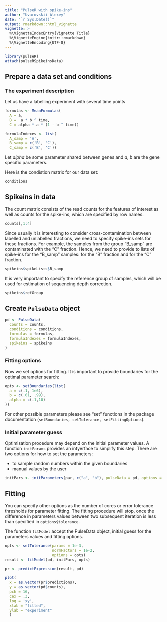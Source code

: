 ```yaml
---
title: "PulseR with spike-ins"
author: "Uvarovskii Alexey"
date: "`r Sys.Date()`"
output: rmarkdown::html_vignette
vignette: >
  %\VignetteIndexEntry{Vignette Title}
  %\VignetteEngine{knitr::rmarkdown}
  %\VignetteEncoding{UTF-8}
---
```


```r
library(pulseR)
attach(pulseRSpikeinsData)

```


## Prepare a data set and conditions

### The experiment description

Let us have a labelling experiment with several time points

```r
formulas <- MeanFormulas(
  A = a,
  B =  a * b ^ time,
  C = alpha * a * (1 - b ^ time))

formulaIndexes <- list(
  A_samp = 'A',
  B_samp = c('B', 'C'),
  C_samp = c('B', 'C'))


```

Let $alpha$ be some parameter shared between genes and $a$, $b$ are the
gene specific parameters.



Here is the condistion matrix for our data set:

```r
conditions
```

## Spikeins in data
The count matrix consists of the read counts for the features of interest
as well as counts for the spike-ins, which are specified by row names.
```r
counts[,1:4]
```

Since usually it is interesting to consider cross-contamination between 
labelled and unlabelled fractions, we need to specify spike-ins sets
for these fractions. For example, the samples from the group "B_samp"
are contaminated with the "C" fraction. Hence, we need to provide to lists
of spike-ins for the "B_samp" samples: for the "B" fraction and for the "C"
fraction.
```r
spikeins$spikeLists$B_samp
```

It is very important to specify the reference group of samples,
which will be used for estimation of sequencing depth correction.

```r
spikeins$refGroup
```



## Create `PulseData` object

```r
pd <- PulseData(
  counts = counts,
  conditions = conditions,
  formulas = formulas,
  formulaIndexes = formulaIndexes,
  spikeins = spikeins
)
```


### Fitting options
Now we set options for fitting. It is important to provide boundaries for the
optimal parameter search:

```r
opts <- setBoundaries(list(
  a = c(.1, 1e6),
  b = c(.01, .99),
  alpha = c(.1,10)
))
```

For other possible parameters please see "set" functions in the package
documentation (`setBoundaries, setTolerance, setFittingOptions`).  

### Initial parameter guess
Optimisation procedure may depend on the initial parameter values.
A function `initParams` provides an intyerface to simplify this step.
There are two options for how to set the parameters:

- to sample random numbers within the given boundaries 
- manual values by the user

```r
initPars <- initParameters(par, c("a", "b"), pulseData = pd, options = opts)
```


## Fitting

You can specify other options as the number of cores or error 
tolerance thresholds for parameter fitting. The fitting procedure will stop,
once the difference in parameters values between two subsequent iteration is 
less than specified in `options$tolerance`.

The function `fitModel` accept the PulseData object, initial guess for the 
parameters values and fitting options.

```r

opts <- setTolerance(params = 1e-3,
                     normFactors = 1e-2,
                     options = opts)
result <- fitModel(pd, initPars, opts)
```

```r
pr <- predictExpression(result, pd)

plot(
  x = as.vector(pr$predictions),
  y = as.vector(pd$counts),
  pch = 16,
  cex = .3,
  log = 'xy',
  xlab = "fitted",
  ylab = "experiment"
  )
```



